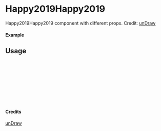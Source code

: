 
<Meta of={Happy2019Happy2019} title="unDraw/Happy2019Happy2019" />

# Happy2019Happy2019

Happy2019Happy2019 component with different props.
Credit: [unDraw](https://undraw.co/illustrations)

#### Example

<Canvas of={Happy2019Happy2019.Primary} />

## Usage

```ts
import { Happy2019Happy2019 } from "yadl-ui";

const Example = () => {
  return (
      <Happy2019Happy2019 />
  );
};

export default Example;
```

#### Credits
[unDraw](https://undraw.co/illustrations)
